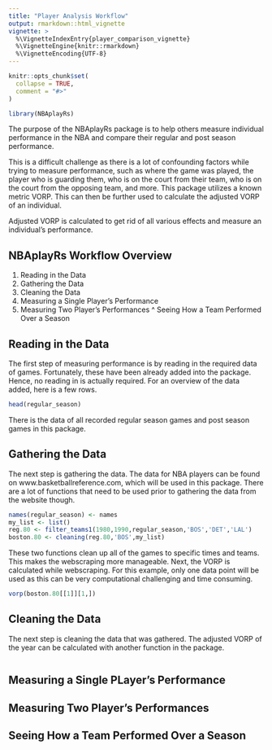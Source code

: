 ```yaml
---
title: "Player Analysis Workflow"
output: rmarkdown::html_vignette
vignette: >
  %\VignetteIndexEntry{player_comparison_vignette}
  %\VignetteEngine{knitr::rmarkdown}
  %\VignetteEncoding{UTF-8}
---
```


```r
knitr::opts_chunk$set(
  collapse = TRUE,
  comment = "#>"
)
```

```r
library(NBAplayRs)
```

The purpose of the NBAplayRs package is to help others measure individual performance in the NBA and compare their regular and post season performance.

This is a difficult challenge as there is a lot of confounding factors while trying to measure performance, such as where the game was played, the player who is guarding them, who is on the court from their team, who is on the court from the opposing team, and more. This package utilizes a known metric VORP. This can then be further used to calculate the adjusted VORP of an individual.

Adjusted VORP is calculated to get rid of all various effects and measure an individual's performance. 

## NBAplayRs Workflow Overview
1. Reading in the Data
2. Gathering the Data
3. Cleaning the Data
4. Measuring a Single Player's Performance
5. Measuring Two Player's Performances
^ Seeing How a Team Performed Over a Season


## Reading in the Data
The first step of measuring performance is by reading in the required data of games. Fortunately, these have been already added into the package. Hence, no reading in is actually required. For an overview of the data added, here is a few rows.
```r
head(regular_season)
```

There is the data of all recorded regular season games and post season games in this package. 

## Gathering the Data
The next step is gathering the data. The data for NBA players can be found on www.basketballreference.com, which will be used in this package. There are a lot of functions that need to be used prior to gathering the data from the website though.

```r
names(regular_season) <- names
my_list <- list()
reg.80 <- filter_teams1(1980,1990,regular_season,'BOS','DET','LAL')
boston.80 <- cleaning(reg.80,'BOS',my_list)
```

These two functions clean up all of the games to specific times and teams. This makes the webscraping more manageable. Next, the VORP is calculated while webscraping. For this example, only one data point will be used as this can be very computational challenging and time consuming. 

```r
vorp(boston.80[[1]][1,])
```


## Cleaning the Data
The next step is cleaning the data that was gathered. The adjusted VORP of the year can be calculated with another function in the package.
```r

```

## Measuring a Single PLayer's Performance


## Measuring Two Player's Performances


## Seeing How a Team Performed Over a Season


